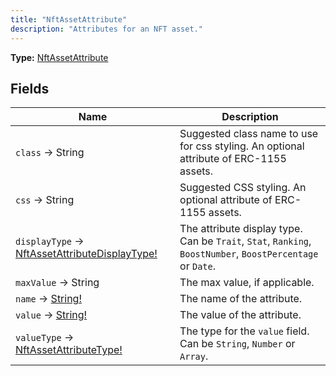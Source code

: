 ```yaml
---
title: "NftAssetAttribute"
description: "Attributes for an NFT asset."
---
```


**Type:** [NftAssetAttribute](/api-reference/types/nftassetattribute)

## Fields

| Name | Description |
|------|-------------|
| `class` → String | Suggested class name to use for css styling. An optional attribute of ERC-1155 assets. |
| `css` → String | Suggested CSS styling. An optional attribute of ERC-1155 assets. |
| `displayType` → [NftAssetAttributeDisplayType!](/api-reference/types/nftassetattributedisplaytype) | The attribute display type. Can be `Trait`, `Stat`, `Ranking`, `BoostNumber`, `BoostPercentage` or `Date`. |
| `maxValue` → String | The max value, if applicable. |
| `name` → [String!](/api-reference/types/string) | The name of the attribute. |
| `value` → [String!](/api-reference/types/string) | The value of the attribute. |
| `valueType` → [NftAssetAttributeType!](/api-reference/types/nftassetattributetype) | The type for the `value` field. Can be `String`, `Number` or `Array`. |

